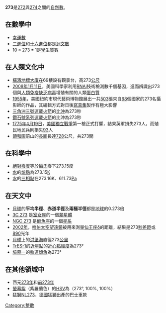 {{Unreferenced|time=2020-12-09T06:24:20+00:00}}
{{noteTA|G1=Math}}
{{整数
| 质因数分解 =<math>3 \times 7 \times 13</math> 
| 罗马数字 = CCLXXIII
}}
'''273'''是[[272|272]]與[[274|274]]之間的[[自然數|自然數]]。

== 在數學中 ==
{{數字性質|use math=yes}}
*[[幸運數|幸運數]]
*[[二進位|二進位]]和[[十六進位|十六進位]]都是[[迴文數|迴文數]]
*<math>10 \times 273 \pm 1</math>是[[孿生質數|孿生質數]]

== 在人類文化中 ==
*[[橫濱地標大廈|橫濱地標大廈]]在69樓設有觀景台，高273[[公尺|公尺]]
*[[2008年|2008年]][[1月11日|1月11日]]，美國科學家利用[[RNAi|RNAi]]技術檢測數千個基因，進而辨識出273個與[[人類免疫缺乏病毒|人類免疫缺乏病毒]]增殖有關的人類[[蛋白質|蛋白質]]
*[[1955年|1955年]]，美國紐約市現代藝術博物館展出一共[[503|503]]張來自[[68|68]]個國家的273名攝影師的作品，其編輯方式對日後[[寫真集|寫真集]]製作有極大影響
*[[三角洲三號運載火箭|三角洲三號運載火箭]]的[[比沖|比沖]]為273秒
*[[鑽石號系列運載火箭|鑽石號系列運載火箭]]的比沖為273秒
*[[1775年|1775年]][[4月19日|4月19日]]，[[美國獨立戰爭|美國獨立戰爭]]第一槍正式打響，結果英軍損失273人，而殖民地民兵則損失[[93|93]]人
*[[頤和園|頤和園]]前山的[[長廊|長廊]]長達[[728|728]]公尺，共273間

== 在科學中 ==
*[[絕對零度|絕對零度]]等於[[攝氏|攝氏]]零下273.15度
*[[水|水]]的[[熔點|熔點]]為273.15[[熱力學溫標|K]]
*[[水|水]]的[[三相點|三相點]]在273.16K、611.73[[帕斯卡|Pa]]

== 在天文中 ==
*[[月球|月球]]的'''平均半徑'''、'''赤道半徑'''及'''兩極半徑'''都是[[地球|地球]]的0.273倍
*[[3C_273|3C 273]] 是[[室女座|室女座]]的一個[[類星體|類星體]]
*[[NGC_273|NGC 273]] 是[[鯨魚座|鯨魚座]]的一個[[星系|星系]]
*[[2002年|2002年]]，[[哈伯太空望遠鏡|哈伯太空望遠鏡]]被用來測量[[仙王座δ|仙王座δ]]的距離，結果是273[[秒差距|秒差距]]或[[890|890]]光年
*[[月球|月球]]上的[[洪堡海|洪堡海]]直徑273[[公里|公里]]
*[[TrES-1|TrES-1]]的[[近星點|近星點]]的[[近心點經度|近心點經度]]為273°
*[[墳墓一|墳墓一]]的[[軌道傾角|軌道傾角]]為273°

== 在其他領域中 ==
*西元[[273年|273年]]和[[前273年|前273年]]
*[[螢幕紫|螢幕紫]]（紫羅蘭色）的[[HSV色彩屬性模式|HSV]]為（273°, 100%, 100%）
*[[猛獅NL273|猛獅NL273]]，[[德國|德國]][[猛獅|猛獅]]出產的巴士車款
[[Category:整數|Category:整數]]